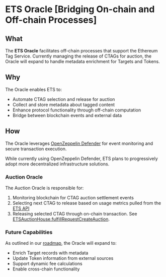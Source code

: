 
# ETS Oracle <Icon src="/icons/oracle.svg" size={36} alt="Oracle Icon" /> [Bridging On-chain and Off-chain Processes]

## What
The **ETS Oracle** facilitates off-chain processes that support the Ethereum Tag Service. Currently managing the release of CTAGs for auction, the Oracle will expand to handle metadata enrichment for Targets and Tokens.

## Why
The Oracle enables ETS to:
- Automate CTAG selection and release for auction
- Collect and store metadata about tagged content
- Enhance protocol functionality through off-chain computation
- Bridge between blockchain events and external data

## How
The Oracle leverages [OpenZeppelin Defender](https://www.openzeppelin.com/defender) for event monitoring and secure transaction execution.

<Callout type="info">While currently using OpenZeppelin Defender, ETS plans to progressively adopt more decentralized infrastructure solutions.</Callout>

### Auction Oracle
The Auction Oracle is responsible for:

1. Monitoring blockchain for CTAG auction settlement events
2. Selecting next CTAG to release based on usage metrics pulled from the [ETS API](/docs/api/intro)
4. Releasing selected CTAG through on-chain transaction. See [ETSAuctionHouse.fulfillRequestCreateAuction](/docs/contracts/reference/ETSAuctionHouse#fulfillrequestcreateauction-0x279a0147).

### Future Capabilities
As outlined in our [roadmap](/docs/roadmap), the Oracle will expand to:
- Enrich Target records with metadata
- Update Token information from external sources
- Support dynamic fee calculations
- Enable cross-chain functionality


